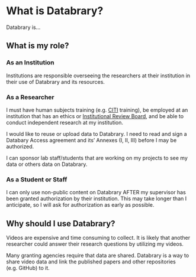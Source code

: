 # What is Databrary?

Databrary is...

## What is my role?

### As an Institution

Institutions are responsible overseeing the researchers at their institution in their use of Databrary and its resources.

### As a Researcher

I must have human subjects training (e.g. [CITI](https://about.citiprogram.org/) training), be employed at an institution that has an ethics or [Institutional Review Board](https://www.fda.gov/regulatory-information/search-fda-guidance-documents/institutional-review-boards-frequently-asked-questions), and be able to conduct independent research at my institution.

I would like to reuse or upload data to Databrary. I need to read and sign a Databary Access agreement and its' Annexes (I, II, III) before I may be authorized.

I can sponsor lab staff/students that are working on my projects to see my data or others data on Databrary.


### As a Student or Staff

I can only use non-public content on Databrary AFTER my supervisor has been granted authorization by their institution. This may take longer than I anticipate, so I will ask for authorization as early as possible.

## Why should I use Databrary?

Videos are expensive and time consuming to collect. It is likely that another researcher could answer their research questions by utilizing my videos.

Many granting agencies require that data are shared. Databrary is a way to share video data and link the published papers and other repositories (e.g. GitHub) to it.